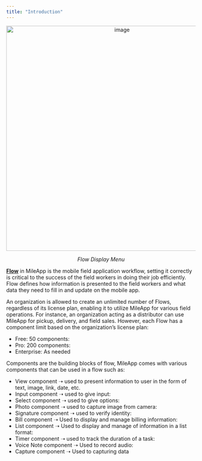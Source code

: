 ```yaml
---
title: "Introduction"
---
```


<div align="center">
  <img src="https://t3837933.p.clickup-attachments.com/t3837933/3d50f743-9bb2-4321-b274-f7cbb94e6716/image.png" alt="image" width="600" />
  <p><i>Flow Display Menu</i></p>
</div>


[**Flow**](https://web.mile.app/flow/flow) in MileApp is the mobile field application workflow, setting it correctly is critical to the success of the field workers in doing their job efficiently. Flow defines how information is presented to the field workers and what data they need to fill in and update on the mobile app.

An organization is allowed to create an unlimited number of Flows, regardless of its license plan, enabling it to utilize MileApp for various field operations. For instance, an organization acting as a distributor can use MileApp for pickup, delivery, and field sales. However, each Flow has a component limit based on the organization’s license plan:

- Free: 50 components:
- Pro: 200 components:
- Enterprise: As needed

Components are the building blocks of flow, MileApp comes with various components that can be used in a flow such as:

- View component ➝ used to present information to user in the form of text, image, link, date, etc.
- Input component ➝ used to give input:
- Select component ➝ used to give options:
- Photo component ➝ used to capture image from camera:
- Signature component ➝ used to verify identity:
- Bill component ➝ Used to display and manage billing information:
- List component ➝ Used to display and manage of information in a list format:
- Timer component ➝ used to track the duration of a task:
- Voice Note component ➝ Used to record audio:
- Capture component ➝ Used to capturing data